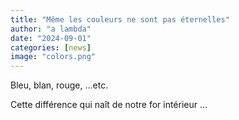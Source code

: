 ```yaml
---
title: "Même les couleurs ne sont pas éternelles"
author: "a lambda"
date: "2024-09-01"
categories: [news]
image: "colors.png"
---
```


Bleu, blan, rouge, ...etc.

<!-- 
démontrer que le monde qui se dévoile à nous ne prend corps et 
ne se dessine qu'au travers de nos perceptions 
La couleur n'existe pas, et pourtant elle est
-->

Cette différence qui naît de notre for intérieur ...
